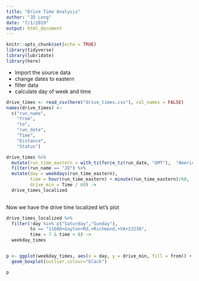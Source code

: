 ```yaml
---
title: "Drive Time Analysis"
author: "JD Long"
date: "7/1/2019"
output: html_document
---
```


```r
knitr::opts_chunk$set(echo = TRUE)
library(tidyverse)
library(lubridate)
library(here)
```

* Import the source data
* change dates to eastern
* filter data
* calculate day of week and time

```r
drive_times <- read_csv(here("drive_times.csv"), col_names = FALSE)
names(drive_times) <-
  c("run_name",
    "from",
    "to",
    "run_date",
    "Time",
    "Distance",
    "Status")

drive_times %>%
  mutate(run_time_eastern = with_tz(force_tz(run_date, "GMT"),  "America/New_York")) %>%
  filter(run_name == "JD") %>%
  mutate(day = weekdays(run_time_eastern), 
         time = hour(run_time_eastern) + minute(run_time_eastern)/60, 
         drive_min = Time / 60) ->
  drive_times_localized
  
```

Now we have the drive time localized let's plot


```r
drive_times_localized %>%
  filter(!day %in% c("Saturday","Sunday"), 
         to == "11600+Gayton+Rd,+Richmond,+VA+23238", 
         time > 7 & time < 8) ->
  weekday_times


p <- ggplot(weekday_times, aes(x = day, y = drive_min, fill = from)) +
  geom_boxplot(outlier.colour="black") 

p

```


